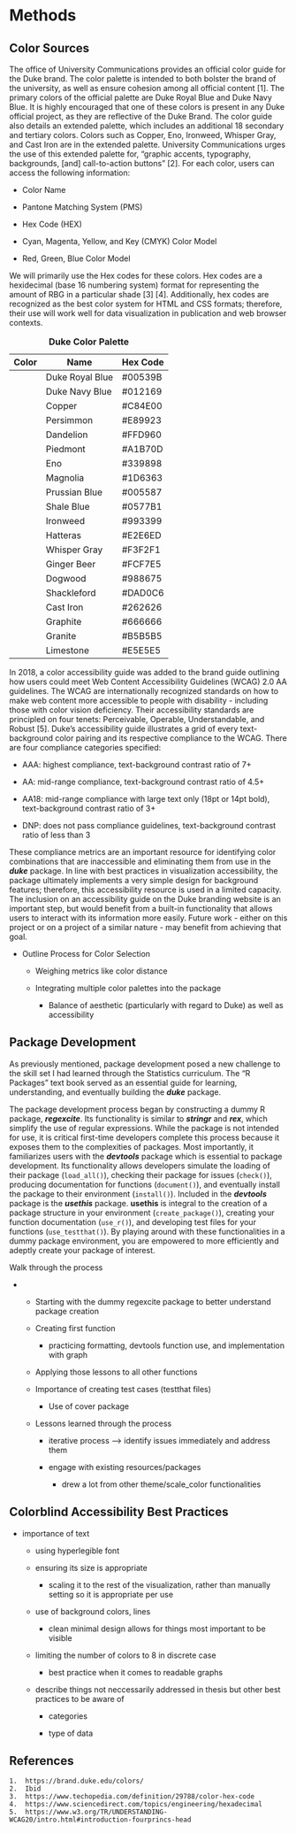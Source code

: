# Methods

## Color Sources

The office of University Communications provides an official color guide for the Duke brand. The color palette is intended to both bolster the brand of the university, as well as ensure cohesion among all official content \[1\]. The primary colors of the official palette are Duke Royal Blue and Duke Navy Blue. It is highly encouraged that one of these colors is present in any Duke official project, as they are reflective of the Duke Brand. The color guide also details an extended palette, which includes an additional 18 secondary and tertiary colors. Colors such as Copper, Eno, Ironweed, Whisper Gray, and Cast Iron are in the extended palette. University Communications urges the use of this extended palette for, "graphic accents, typography, backgrounds, \[and\] call-to-action buttons" \[2\]. For each color, users can access the following information:

  -   Color Name

  -   Pantone Matching System (PMS)

  -   Hex Code (HEX)

  -   Cyan, Magenta, Yellow, and Key (CMYK) Color Model

  -   Red, Green, Blue Color Model

We will primarily use the Hex codes for these colors. Hex codes are a hexidecimal (base 16 numbering system) format for representing the amount of RBG in a particular shade \[3\] \[4\]. Additionally, hex codes are recognized as the best color system for HTML and CSS formats; therefore, their use will work well for data visualization in publication and web browser contexts.

| Color | Name            | Hex Code |
|-------|-----------------|----------|
|       | Duke Royal Blue | #00539B  |
|       | Duke Navy Blue  | #012169  |
|       | Copper          | #C84E00  |
|       | Persimmon       | #E89923  |
|       | Dandelion       | #FFD960  |
|       | Piedmont        | #A1B70D  |
|       | Eno             | #339898  |
|       | Magnolia        | #1D6363  |
|       | Prussian Blue   | #005587  |
|       | Shale Blue      | #0577B1  |
|       | Ironweed        | #993399  |
|       | Hatteras        | #E2E6ED  |
|       | Whisper Gray    | #F3F2F1  |
|       | Ginger Beer     | #FCF7E5  |
|       | Dogwood         | #988675  |
|       | Shackleford     | #DAD0C6  |
|       | Cast Iron       | #262626  |
|       | Graphite        | #666666  |
|       | Granite         | #B5B5B5  |
|       | Limestone       | #E5E5E5  |

: **Duke Color Palette**

In 2018, a color accessibility guide was added to the brand guide outlining how users could meet Web Content Accessibility Guidelines (WCAG) 2.0 AA guidelines. The WCAG are internationally recognized standards on how to make web content more accessible to people with disability - including those with color vision deficiency. Their accessibility standards are principled on four tenets: Perceivable, Operable, Understandable, and Robust \[5\]. Duke's accessibility guide illustrates a grid of every text-background color pairing and its respective compliance to the WCAG. There are four compliance categories specified:

-   AAA: highest compliance, text-background contrast ratio of 7+

-   AA: mid-range compliance, text-background contrast ratio of 4.5+

-   AA18: mid-range compliance with large text only (18pt or 14pt bold), text-background contrast ratio of 3+

-   DNP: does not pass compliance guidelines, text-background contrast ratio of less than 3

These compliance metrics are an important resource for identifying color combinations that are inaccessible and eliminating them from use in the ***duke*** package. In line with best practices in visualization accessibility, the package ultimately implements a very simple design for background features; therefore, this accessibility resource is used in a limited capacity. The inclusion on an accessibility guide on the Duke branding website is an important step, but would benefit from a built-in functionality that allows users to interact with its information more easily. Future work - either on this project or on a project of a similar nature - may benefit from achieving that goal.

-   Outline Process for Color Selection

    -   Weighing metrics like color distance

    -   Integrating multiple color palettes into the package

        -   Balance of aesthetic (particularly with regard to Duke) as well as accessibility

## Package Development

As previously mentioned, package development posed a new challenge to the skill set I had learned through the Statistics curriculum. The "R Packages" text book served as an essential guide for learning, understanding, and eventually building the ***duke*** package.

The package development process began by constructing a dummy R package, ***regexcite***. Its functionality is similar to ***stringr*** and ***rex***, which simplify the use of regular expressions. While the package is not intended for use, it is critical first-time developers complete this process because it exposes them to the complexities of packages. Most importantly, it familiarizes users with the ***devtools*** package which is essential to package development. Its functionality allows developers simulate the loading of their package (`load_all()`), checking their package for issues (`check()`), producing documentation for functions (`document()`), and eventually install the package to their environment (`install()`). Included in the ***devtools*** package is the ***usethis*** package. **usethis** is integral to the creation of a package structure in your environment (`create_package()`), creating your function documentation (`use_r()`), and developing test files for your functions (`use_testthat()`). By playing around with these functionalities in a dummy package environment, you are empowered to more efficiently and adeptly create your package of interest.

Walk through the process

-   

    -   Starting with the dummy regexcite package to better understand package creation

    -   Creating first function

        -   practicing formatting, devtools function use, and implementation with graph

    -   Applying those lessons to all other functions

    -   Importance of creating test cases (testthat files)

        -   Use of cover package

    -   Lessons learned through the process

        -   iterative process --\> identify issues immediately and address them

        -   engage with existing resources/packages

            -   drew a lot from other theme/scale_color functionalities

## Colorblind Accessibility Best Practices

-   importance of text

    -   using hyperlegible font

    -   ensuring its size is appropriate

        -   scaling it to the rest of the visualization, rather than manually setting so it is appropriate per use

    -   use of background colors, lines

        -   clean minimal design allows for things most important to be visible

    -   limiting the number of colors to 8 in discrete case

        -   best practice when it comes to readable graphs

    -   describe things not neccessarily addressed in thesis but other best practices to be aware of

        -   categories

        -   type of data

## References

    1.  https://brand.duke.edu/colors/
    2.  Ibid
    3.  https://www.techopedia.com/definition/29788/color-hex-code
    4.  https://www.sciencedirect.com/topics/engineering/hexadecimal
    5.  https://www.w3.org/TR/UNDERSTANDING-WCAG20/intro.html#introduction-fourprincs-head

